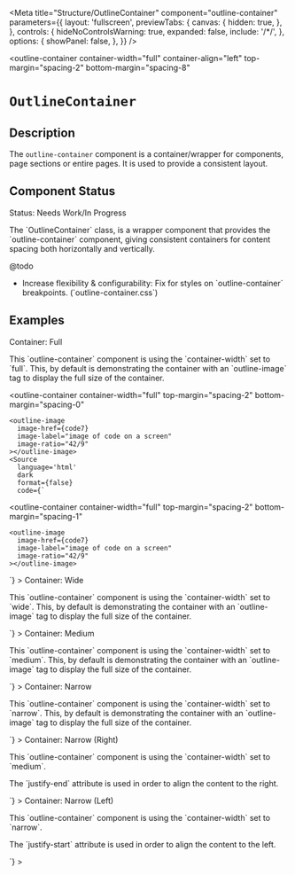 


<Meta
  title="Structure/OutlineContainer"
  component="outline-container"
  parameters={{
    layout: 'fullscreen',
    previewTabs: {
      canvas: {
        hidden: true,
      },
    },
    controls: {
      hideNoControlsWarning: true,
      expanded: false,
      include: '/*/',
    },
    options: {
      showPanel: false,
    },
  }}
/>

<outline-container
  container-width="full"
  container-align="left"
  top-margin="spacing-2"
  bottom-margin="spacing-8"
>
  # `OutlineContainer`

  ## Description
  The `outline-container` component is a container/wrapper for components,
  page sections or entire pages. It is used to provide a consistent layout.

  ## Component Status
  <outline-alert status="warning" size="large" className="mb-6">
    <span slot="header">Status: Needs Work/In Progress</span>
    <p>
      The `OutlineContainer` class, is a wrapper component that provides the
      `outline-container` component, giving consistent containers for content
      spacing both horizontally and vertically.
    </p>
  </outline-alert>
  <outline-alert status="error" size="large" className="mb-6">
    <span slot="header">@todo</span>
    <ul>
      <li>Increase flexibility & configurability: Fix for styles on `outline-container` breakpoints. (`outline-container.css`)</li>
    </ul>
  </outline-alert>

</outline-container>

## Examples
<outline-container container-width="full" top-margin="spacing-0" bottom-margin="spacing-12" component-spacing="spacing-2">
  <outline-alert status="info" size="large">
    <span slot="header">Container: Full</span>
    <p>
      This `outline-container` component is using the `container-width` set to
      `full`. This, by default is demonstrating the container with an `outline-image` tag to display the full size of the container.
    </p>
  </outline-alert>

  <outline-container
    container-width="full"
    top-margin="spacing-2"
    bottom-margin="spacing-0"
  >   
    <outline-image
      image-href={code7}
      image-label="image of code on a screen"
      image-ratio="42/9"
    ></outline-image>
    <Source
      language='html'
      dark
      format={false}
      code={`
  <outline-container
    container-width="full"
    top-margin="spacing-2"
    bottom-margin="spacing-1"
  >   
    <outline-image
      image-href={code7}
      image-label="image of code on a screen"
      image-ratio="42/9"
    ></outline-image>
  </outline-container>
      `}
    ></Source>
  </outline-container>
</outline-container>

<outline-container container-width="wide" top-margin="spacing-0" bottom-margin="spacing-12" component-spacing="spacing-2">
  <outline-alert status="info" size="large">
    <span slot="header">Container: Wide</span>
    <p>
      This `outline-container` component is using the `container-width` set to
      `wide`. This, by default is demonstrating the container with an `outline-image` tag to display the full size of the container.
    </p>
  </outline-alert>
  <outline-container
    container-width="full"
  >
    <outline-image
      image-href={code5}
      image-label="image of code on a screen"
      image-ratio="42/9"
    ></outline-image>
    <Source
      language='html'
      dark
      format={false}
      code={`
  <outline-container
    container-width="full"
    top-margin="spacing-2"
    bottom-margin="spacing-0"
  >   
    <outline-image
      image-href={code7}
      image-label="image of code on a screen"
      image-ratio="42/9"
    ></outline-image>
  </outline-container>
      `}
    ></Source>
  </outline-container>
</outline-container>

<outline-container container-width="medium" top-margin="spacing-0" bottom-margin="spacing-12" component-spacing="spacing-2">
  <outline-alert status="info" size="large">
    <span slot="header">Container: Medium</span>
    <p>
      This `outline-container` component is using the `container-width` set to
      `medium`. This, by default is demonstrating the container with an `outline-image` tag to display the full size of the container.
    </p>
  </outline-alert>
  <outline-container
    container-width="full"
    top-margin="spacing-2"
    bottom-margin="spacing-0"
  >
    <outline-image
      image-href={code3}
      image-label="image of code on a screen"
      image-ratio="42/9"
    ></outline-image>
    <Source
      language='html'
      dark
      format={false}
      code={`
  <outline-container
    container-width="medium"
    top-margin="spacing-2"
    bottom-margin="spacing-0"
  >
    <outline-image
      image-href={code3}
      image-label="image of code on a screen"
      image-ratio="42/9"
    ></outline-image>
  </outline-container>
    `}
    ></Source>
  </outline-container>
</outline-container>

<outline-container container-width="narrow" top-margin="spacing-0" bottom-margin="spacing-12">
  <outline-alert status="info" size="large">
    <span slot="header">Container: Narrow</span>
    <p>
      This `outline-container` component is using the `container-width` set to
      `narrow`. This, by default is demonstrating the container with an `outline-image` tag to display the full size of the container.
    </p>
  </outline-alert>
  <outline-container
    container-width="full"
    top-margin="spacing-2"
    bottom-margin="spacing-0"
  >
    <outline-image
      image-href={code1}
      image-label="image of code on a screen"
      image-ratio="42/9"
    ></outline-image>
    <Source
      language='html'
      dark
      format={false}
      code={`
  <outline-container
    container-width="narrow"
    top-margin="spacing-2"
    bottom-margin="spacing-0"
  >
    <outline-image
      image-href={code1}
      image-label="image of code on a screen"
      image-ratio="42/9"
    ></outline-image>
  </outline-container>
    `}
    ></Source>
  </outline-container>
</outline-container>

<outline-container container-width="narrow" top-margin="spacing-0" bottom-margin="spacing-12" justify-end>
  <outline-alert status="info" size="large">
    <span slot="header">Container: Narrow (Right)</span>
    <p>
      This `outline-container` component is using the `container-width` set to
      `medium`. 
    </p>
    <p>
      The `justify-end` attribute is used in order to align the content to the
      right.
    </p>
  </outline-alert>
  <outline-container
    container-width="full"
    top-margin="spacing-2"
    bottom-margin="spacing-0"
  >
    <outline-image
      image-href={code2}
      image-label="image of code on a screen"
      image-ratio="42/9"
    ></outline-image>
    <Source
      language='html'
      dark
      format={false}
      code={`
  <outline-container
    container-width="narrow"
    top-margin="spacing-2"
    bottom-margin="spacing-0"
    justify-end
  >
    <outline-image
      image-href={code2}
      image-label="image of code on a screen"
      image-ratio="42/9"
    ></outline-image>
  </outline-container>    
    `}
    ></Source>
  </outline-container>
</outline-container>

<outline-container container-width="narrow" top-margin="spacing-0" bottom-margin="spacing-0" component-spacing="spacing-2" justify-start>
  <outline-alert status="info" size="large">
    <span slot="header">Container: Narrow (Left)</span>
    <p>
      This `outline-container` component is using the `container-width` set to
      `narrow`.
    </p>
    <p>
      The `justify-start` attribute is used in order to align the content to the
      left.
    </p>
  </outline-alert>
  <outline-container
    container-width="full"
    top-margin="spacing-2"
    bottom-margin="spacing-0"
  >   
    <outline-image
      image-href={code6}
      image-label="image of code on a screen"
      image-ratio="42/9"
    ></outline-image>
    <Source
      language='html'
      dark
      format={false}
      code={`
  <outline-container
    container-width="narrow"
    top-margin="spacing-2"
    bottom-margin="spacing-0"
    justify-start
  >   
    <outline-image
      image-href={code6}
      image-label="image of code on a screen"
      image-ratio="42/9"
    ></outline-image>
  </outline-container>
    `}
    ></Source>
  </outline-container>
</outline-container>
